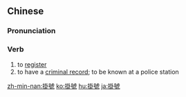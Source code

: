 {{also|挂号}}
==Chinese==
{{zh-forms|s=挂号}}

===Pronunciation===
{{zh-pron
|m=guàhào
|c=gwaa3 hou6
|mn=kòa-hō
|cat=v
}}

===Verb===
{{zh-verb}}

# to [[register]] {{gloss|of mail, doctor's appointment, etc.}}
# to have a [[criminal record]]; to be known at a police station

{{zh-cat|Elementary}}

[[zh-min-nan:掛號]]
[[ko:掛號]]
[[hu:掛號]]
[[ja:掛號]]